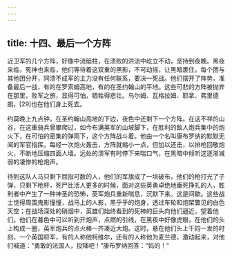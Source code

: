 ```yaml
---
---
---
```

title: 十四、最后一个方阵
---




近卫军的几个方阵，好像中流砥柱，在溃败的洪流中屹立不动，坚持到夜晚。黑夜来临，死神也来临，他们等待着这双重的黑影，不可动摇，让黑暗裹住。每个团与其他团分开，同溃不成军的主力没有任何联系，要决一死战。他们摆开了阵势，准备最后一战，有的在罗索姆高地，有的在圣约翰山的平地。这些可悲的方阵被抛弃在那里，败军之旅，显得可怕，牺牲得悲壮。乌尔姆、瓦格拉姆、耶拿、弗里德朗，[29]也在他们身上死去。

约莫晚上九点钟，在圣约翰山高地的下边，夜色中还剩下一个方阵。在这不祥的山谷，在这重骑兵曾攀爬过，如今布满英军的山坡脚下，在胜利的敌人炮兵集中的炮火下，在可怕的密集的弹雨下，这个方阵战斗着。他由一个名叫康布罗纳的默默无闻的军官指挥。每经一次炮火轰击，方阵就缩小一点，但加以还击，以排枪回敬炮火，不断地压缩四面人墙。远处的溃军有时停下来喘口气，在黑暗中倾听这逐渐减弱的凄惨的枪炮声。

待到这队人马只剩下屈指可数的人，他们的军旗成了一块破布，他们的枪打光了子弹，只剩下枪杆，死尸比活人更多的时候，面对这些英勇卓绝地垂死挣扎的人，胜利者中产生了一种神圣的恐怖，英军炮兵重新喘息，沉默下来。这是间歇。这些战士觉得周围鬼影憧憧，战马上的人影，黑乎乎的炮身，透过车轮和炮架瞥见的白色天空；在战场深处的硝烟中，英雄们始终看到的死神的巨头向他们逼近，望着他们。他们在暮色中可以听到开炮声，点燃的引线，在黑夜中好像虎眼，在他们的头上构成一圈，英军炮兵的点火棒一齐凑近大炮。这时，悬在他们头上千钧一发的时刻，一个英国将军，有的人称他柯维尔，还有的人称他为麦兰德，激动起来，对他们喊道：“勇敢的法国人，投降吧！”康布罗纳回答：“妈的！”